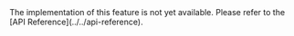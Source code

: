 <PlatformWrapper platform="unreal">
The <Vpl k="NAME" /> implementation of this feature is not yet available. Please refer to the [API Reference](../../api-reference).
</PlatformWrapper>